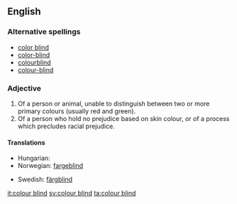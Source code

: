 ==English==

===Alternative spellings===
* [[color blind]]
* [[color-blind]]
* [[colourblind]]
* [[colour-blind]]

===Adjective===
{{en-adj|pos=[[colour]] [[blind]]}}

# Of a person or animal, unable to distinguish between two or more primary colours (usually red and green).
# Of a person who hold no prejudice based on skin colour, or of a process which precludes racial prejudice.

====Translations====
{{top}}
* Hungarian: {{t|hu|színvak}}
* Norwegian: [[fargeblind]]
{{mid}}
* Swedish: [[färgblind]]
{{bottom}}

[[it:colour blind]]
[[sv:colour blind]]
[[ta:colour blind]]
